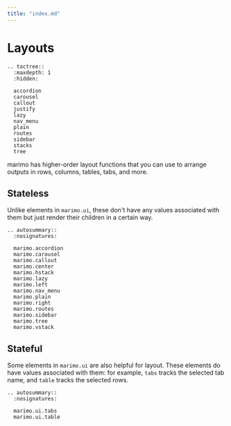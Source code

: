 ```yaml
---
title: "index.md"
---
```


# Layouts

```{eval-rst}
.. toctree::
  :maxdepth: 1
  :hidden:

  accordion
  carousel
  callout
  justify
  lazy
  nav_menu
  plain
  routes
  sidebar
  stacks
  tree
```

marimo has higher-order layout functions that you can use to arrange outputs
in rows, columns, tables, tabs, and more.

## Stateless

Unlike elements in `marimo.ui`, these don't have any values associated with
them but just render their children in a certain way.

```{eval-rst}
.. autosummary::
  :nosignatures:

  marimo.accordion
  marimo.carousel
  marimo.callout
  marimo.center
  marimo.hstack
  marimo.lazy
  marimo.left
  marimo.nav_menu
  marimo.plain
  marimo.right
  marimo.routes
  marimo.sidebar
  marimo.tree
  marimo.vstack
```

## Stateful

Some elements in `marimo.ui` are also helpful for layout. These elements
do have values associated with them: for example, `tabs` tracks the
selected tab name, and `table` tracks the selected rows.

```{eval-rst}
.. autosummary::
  :nosignatures:

  marimo.ui.tabs
  marimo.ui.table
```
